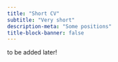```yaml
---
title: "Short CV"
subtitle: "Very short"
description-meta: "Some positions"
title-block-banner: false
---
```


to be added later!
